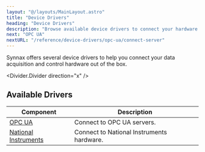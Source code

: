 ```yaml
---
layout: "@/layouts/MainLayout.astro"
title: "Device Drivers"
heading: "Device Drivers"
description: "Browse available device drivers to connect your hardware."
next: "OPC UA"
nextURL: "/reference/device-drivers/opc-ua/connect-server"
---
```


Synnax offers several device drivers to help you connect your data acquisition and
control hardware out of the box.

<Divider.Divider direction="x" />

## Available Drivers

| Component                                                        | Description                               |
| ---------------------------------------------------------------- | ----------------------------------------- |
| [OPC UA](/reference/device-drivers/opc-ua/connect-server)        | Connect to OPC UA servers.                |
| [National Instruments](/reference/device-drivers/ni/get-started) | Connect to National Instruments hardware. |
